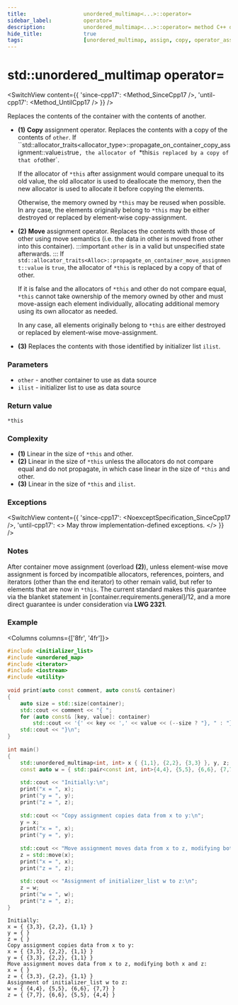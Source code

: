 ```yaml
---
title:					unordered_multimap<...>::operator=
sidebar_label:			operator=
description:			unordered_multimap<...>::operator= method C++ documentation
hide_title:				true
tags:					[unordered_multimap, assign, copy, operator_assign]
---
```



<!----------------- Codes ---------------------->

<!-- operator_assign() -->


# std::unordered_multimap operator=

<SwitchView content={{
    'since-cpp17': <Method_SinceCpp17 />,
    'until-cpp17': <Method_UntilCpp17 />
}} />

Replaces the contents of the container with the contents of another.

 - **(1)** **Copy** assignment operator. Replaces the contents with a copy of the contents of `other`.
    If ``std::allocator_traits<allocator_type>::propagate_on_container_copy_assignment::value` is `true`, the allocator of `*this` is replaced by a copy of that of `other`.
    
    If the allocator of `*this` after assignment would compare unequal to its old value, the old allocator is used to deallocate the memory,
    then the new allocator is used to allocate it before copying the elements.

    Otherwise, the memory owned by `*this` may be reused when possible. In any case, the elements originally belong to `*this` may be either destroyed or replaced by element-wise copy-assignment.

 - **(2)** **Move** assignment operator. Replaces the contents with those of other using move semantics (i.e. the data in other is moved from other into this container).
:::important
`other` is in a valid but unspecified state afterwards.
:::
    If `std::allocator_traits<Alloc>::propagate_on_container_move_assignment::value` is `true`, the allocator of `*this` is replaced by a copy of that of other.

    If it is false and the allocators of `*this` and other do not compare equal, `*this` cannot take ownership of the memory owned by other and must move-assign each element individually,
    allocating additional memory using its own allocator as needed.
    
    In any case, all elements originally belong to `*this` are either destroyed or replaced by element-wise move-assignment.
            
 - **(3)** Replaces the contents with those identified by initializer list `ilist`.

### Parameters

 - `other` - another container to use as data source
 - `ilist` - initializer list to use as data source
 
### Return value

`*this`

### Complexity

 - **(1)** Linear in the size of `*this` and other.
 - **(2)** Linear in the size of `*this` unless the allocators do not compare equal and do not propagate, in which case linear in the size of `*this` and other.
 - **(3)** Linear in the size of `*this` and `ilist`.

### Exceptions

<SwitchView content={{
        'since-cpp17': <NoexceptSpecification_SinceCpp17 />,
        'until-cpp17': <> 
        May throw implementation-defined exceptions.
        </>
    }} />

### Notes

After container move assignment (overload **(2)**), unless element-wise move assignment is forced by incompatible allocators, references, pointers,
and iterators (other than the end iterator) to other remain valid, but refer to elements that are now in `*this`.
The current standard makes this guarantee via the blanket statement in [container.requirements.general]/12, and a more direct guarantee is under consideration via **LWG 2321**.

### Example

<Columns columns={['8fr', '4fr']}>
<div>

```cpp title='Main.cpp' showLineNumbers
#include <initializer_list>
#include <unordered_map>
#include <iterator>
#include <iostream>
#include <utility>
 
void print(auto const comment, auto const& container)
{
    auto size = std::size(container);
    std::cout << comment << "{ ";
    for (auto const& [key, value]: container)
        std::cout << '{' << key << ',' << value << (--size ? "}, " : "} ");
    std::cout << "}\n";
}
 
int main()
{
    std::unordered_multimap<int, int> x { {1,1}, {2,2}, {3,3} }, y, z;
    const auto w = { std::pair<const int, int>{4,4}, {5,5}, {6,6}, {7,7} };
 
    std::cout << "Initially:\n";
    print("x = ", x);
    print("y = ", y);
    print("z = ", z);
 
    std::cout << "Copy assignment copies data from x to y:\n";
    y = x;
    print("x = ", x);
    print("y = ", y);
 
    std::cout << "Move assignment moves data from x to z, modifying both x and z:\n";
    z = std::move(x);
    print("x = ", x);
    print("z = ", z);
 
    std::cout << "Assignment of initializer_list w to z:\n";
    z = w;
    print("w = ", w);
    print("z = ", z);
}
```

</div>
<div>

```plaintext title="Possible output"
Initially:
x = { {3,3}, {2,2}, {1,1} }
y = { }
z = { }
Copy assignment copies data from x to y:
x = { {3,3}, {2,2}, {1,1} }
y = { {3,3}, {2,2}, {1,1} }
Move assignment moves data from x to z, modifying both x and z:
x = { }
z = { {3,3}, {2,2}, {1,1} }
Assignment of initializer_list w to z:
w = { {4,4}, {5,5}, {6,6}, {7,7} }
z = { {7,7}, {6,6}, {5,5}, {4,4} }
```

</div>
</Columns>
